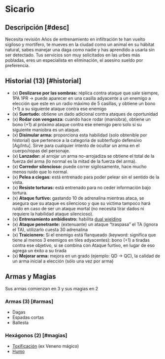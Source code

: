 
# Sicario

<Bleed>
  <Screenshot src={assasinPic} alt="placeholder" full />
</Bleed>

## Descripción [#desc]

<Callout type="warning" emoji="🔎">
  Necesita revisión
</Callout>
Años de entrenamiento en infiltración te han vuelto sigiloso y mortífero, te mueves
en la ciudad como un animal en su hábitat natural, sabes manejar una daga como nadie
y has aprendido a usarla sin ser detectado. Tus servicios son muy solicitados
en las urbes más pobladas, eres un especialista en eliminación, el asesino sueldo
por preferencia.

## Historial (13) [#historial]

- (x) **Deslizarse por las sombras:** réplica contra ataque que sale siempre, 1PA 1PR -> puede aparecer en una casilla adyacente a un enemigo a elección que este en un radio máximo de 5 casillas, y obtiene un bono (+1) a su siguiente ataque contra ese enemigo
- (x) **Suertudo:** obtiene un dado adicional contra ataques de oportunidad
- (x) **Rodar con venganza:** cuando hace rodar (maniobra), obtiene un bono (+1) al próximo ataque contra ese enemigo pero solo si su siguiente maniobra es un ataque.
- (x) **Disimular arma:** proporciona esta habilidad (solo obtenible por historial) que pertenece a la categoría de subterfugio defensivo [Ag/Intu]. Sirve para cualquier intento de ocultar un arma en el cuerpo/ropas del personaje.
- (x) **Lanzador:** al arrojar un arma no-arrojadiza se obtiene el total de la fuerza del arma (lo normal es la mitad de la fuerza del arma).
- (x) **Corredor silencioso:** puede correr sigilosamente, hace mucho menos ruido que lo normal.
- (x) **Pelea a ciegas:** está entrenado para poder pelear sin el sentido de la vista.
- (x) **Resiste torturas:** está entrenado para no ceder información bajo tortura.
- (x) **Ataque furtivo:** gastando 10 de adrenalina mientras ataca, se asegura que su ataque es silencioso y que su víctima tampoco hará ruido en caso de ser un ataque mortal (no necesita tirar dados ni requiere la habilidad ataque silencioso).
- (x) **Entrenamiento ambidiestro:** habilita [dual wielding](/docs/ruling-combat/04#4-5)
- (x) **Ataque penetrante:** (extenuante) un ataque “traspasa” el TA (ignora el TA), utilizarlo cuesta 30 adrenalina
- (x) **Traicionero:** Si el enemigo está flanqueado (keyword: significa que tiene al menos 3 enemigos en tiles adyacentes): bono (+1) a tiradas contra ese objetivo, si se combina con Ataque furtivo, en lugar de eso agrega un éxito a su tirada
- (x) **Mejorar arma:** mejora en un grado (ejemplo: QD -> QC), la calidad de un arma inicial a elección (sólo una vez por arma)

## Armas y Magias
Sus armas comienzan en 3 y sus magias en 2

### Armas (3) [#armas]

- Dagas
- Espadas cortas
- Ballesta

### Hexágonos (2) [#magias]

- [Toxificación](/docs/list-hexagons/e15) (ex Veneno mágico)
- [Humo](/docs/list-hexagons/e01L2)
